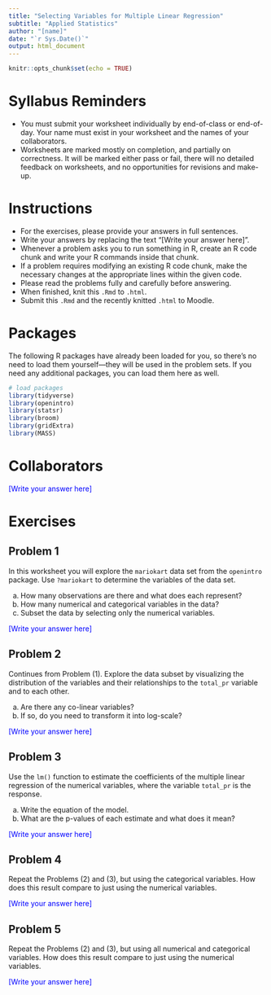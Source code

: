 ---
title: "Selecting Variables for Multiple Linear Regression"
subtitle: "Applied Statistics"
author: "[name]"
date: "`r Sys.Date()`"
output: html_document
---

```{r setup, include=FALSE}
knitr::opts_chunk$set(echo = TRUE)
```

# Syllabus Reminders

- You must submit your worksheet individually by end-of-class or end-of-day. Your name must exist in your worksheet and the names of your collaborators.
- Worksheets are marked mostly on completion, and partially on correctness. It will be marked either pass or fail, there will no detailed feedback on worksheets, and no opportunities for revisions and make-up.

# Instructions

- For the exercises, please provide your answers in full sentences.
- Write your answers by replacing the text "[Write your answer here]".
- Whenever a problem asks you to run something in R, create an R code chunk and write your R commands inside that chunk.
- If a problem requires modifying an existing R code chunk, make the necessary changes at the appropriate lines within the given code.
- Please read the problems fully and carefully before answering.
- When finished, knit this `.Rmd` to `.html`.
- Submit this `.Rmd` and the recently knitted `.html` to Moodle.

# Packages

The following R packages have already been loaded for you, so there's no need to load them yourself—they will be used in the problem sets. If you need any additional packages, you can load them here as well.

```{r message=FALSE, warning=FALSE}
# load packages
library(tidyverse)
library(openintro)
library(statsr)
library(broom)
library(gridExtra)
library(MASS)
```

# Collaborators

::: {style="color: blue;"}
[Write your answer here]
:::

# Exercises

## Problem 1
 
In this worksheet you will explore the `mariokart` data set from the `openintro` package. Use `?mariokart` to determine the variables of the data set.

a. How many observations are there and what does each represent?
b. How many numerical and categorical variables in the data?
c. Subset the data by selecting only the numerical variables.

::: {style="color: blue;"}
[Write your answer here]
:::

## Problem 2

Continues from Problem (1). Explore the data subset by visualizing the distribution of the variables and their relationships to the `total_pr` variable and to each other.

a. Are there any co-linear variables?
b. If so, do you need to transform it into log-scale?

::: {style="color: blue;"}
[Write your answer here]
:::

## Problem 3

Use the `lm()` function to estimate the coefficients of the multiple linear regression of the numerical variables, where the variable `total_pr` is the response.

a. Write the equation of the model.
b. What are the p-values of each estimate and what does it mean?

::: {style="color: blue;"}
[Write your answer here]
:::

## Problem 4

Repeat the Problems (2) and (3), but using the categorical variables. How does this result compare to just using the numerical variables.

::: {style="color: blue;"}
[Write your answer here]
:::

## Problem 5

Repeat the Problems (2) and (3), but using all numerical and categorical variables. How does this result compare to just using the numerical variables.

::: {style="color: blue;"}
[Write your answer here]
:::
